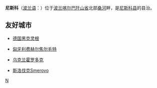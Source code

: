 {{Infobox Settlement
| name = 尼斯科<br/>Nisko
| image_skyline = City center of Nisko, Podkarpacie.jpg
| imagesize = 250px
| image_caption = 
| image_flag = Nisko flaga.svg
| image_shield = POL gmina Nisko COA.svg
| pushpin_map = Poland
| pushpin_label_position = bottom
| subdivision_type = 国家
| subdivision_name = {{POL}}
| subdivision_type1 = [[波兰行政区划|省]]
| subdivision_name1 = [[喀尔巴阡山省|喀尔巴阡山省]]
| subdivision_type2 = [[波兰行政区划|县]]
| subdivision_name2 =  [[尼斯科县|尼斯科县]]
| elevation_m = 
| elevation_ft = 
| area_total_km2 = 61.02
| population_as_of = 2006年
| population_total = 15637
| population_density_km2 = auto
| timezone = [[CET|CET]]
| utc_offset = +1
| timezone_DST = [[CEST|CEST]]
| utc_offset_DST = +2
| latd = 50
| latm = 32
| lats = 
| latNS = N
| longd = 22
| longm = 08
| longs = 
| longEW = E
| website =  
}}
'''尼斯科'''（[[波兰语|波兰语]]：'''{{lang|pl|Nisko}}'''）位于[[波兰|波兰]][[喀尔巴阡山省|喀尔巴阡山省]]北部[[桑河_(歐洲)|桑河]]畔，是[[尼斯科县|尼斯科县]]的县治。

==友好城市==
*{{flagicon|Germany}}[[德国|德国]][[黑克灵根|黑克灵根]]
*{{flagicon|Hungary}}[[匈牙利|匈牙利]][[费赫尔焦尔毛特|费赫尔焦尔毛特]]
*{{flagicon|Ukraine}}[[乌克兰|乌克兰]][[霍罗多克_(利沃夫州)|霍罗多克]]
*{{flagicon|Slovakia}}[[斯洛伐克|斯洛伐克]]Smerovo

{{Authority control}}
{{Poland-stub}}

[[Category:喀尔巴阡山省城市|N]]
